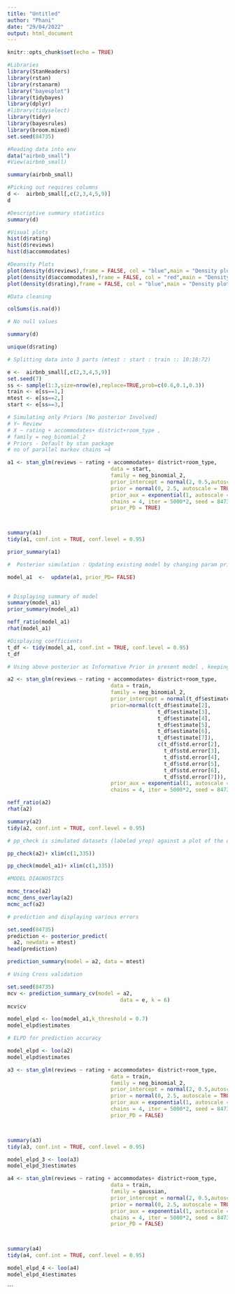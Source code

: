 ---
title: "Untitled"
author: "Phani"
date: "29/04/2022"
output: html_document
---

```{r setup, include=FALSE}
knitr::opts_chunk$set(echo = TRUE)
```
```{r}
#Libraries
library(StanHeaders)
library(rstan)
library(rstanarm)
library("bayesplot")
library(tidybayes)
library(dplyr)
#library(tidyselect)
library(tidyr)
library(bayesrules)
library(broom.mixed)
set.seed(84735)
```
```{r}
#Reading data into env
data("airbnb_small")
#View(airbnb_small)
```


```{r}
summary(airbnb_small)
```


```{r}
#Picking out requires columns
d <-  airbnb_small[,c(2,3,4,5,9)]
d

#Descriptive summary statistics
summary(d)
```


```{r}
#Visual plots
hist(d$rating)
hist(d$reviews)
hist(d$accommodates)
```
```{r}
#Deansity Plots
plot(density(d$reviews),frame = FALSE, col = "blue",main = "Density plot Reviews")
plot(density(d$accommodates),frame = FALSE, col = "red",main = "Density plot Accomodates")
plot(density(d$rating),frame = FALSE, col = "blue",main = "Density plot Rating")
```
```{r}
#Data cleaning

colSums(is.na(d))
```


```{r}
# No null values 

summary(d)
```


```{r}
unique(d$rating)

```



```{r}

# Splitting data into 3 parts (mtest : start : train :: 10:18:72)

e <-  airbnb_small[,c(2,3,4,5,9)]
set.seed(7)
ss <- sample(1:3,size=nrow(e),replace=TRUE,prob=c(0.6,0.1,0.3))
train <- e[ss==1,]
mtest <- e[ss==2,]
start <- e[ss==3,]
```


```{r}
# Simulating only Priors [No posterior Involved]
# Y~ Review
# X ~ rating + accommodates+ district+room_type , 
# family = neg_binomial_2
# Priors - Default by stan package
# no of parallel markov chains =4 

a1 <- stan_glm(reviews ~ rating + accommodates+ district+room_type, 
                                 data = start, 
                                 family = neg_binomial_2,
                                 prior_intercept = normal(2, 0.5,autoscale=TRUE),
                                 prior = normal(0, 2.5, autoscale = TRUE),
                                 prior_aux = exponential(1, autoscale = TRUE),
                                 chains = 4, iter = 5000*2, seed = 84735, 
                                 prior_PD = TRUE)



summary(a1)
tidy(a1, conf.int = TRUE, conf.level = 0.95)
```
```{r}
prior_summary(a1)

```

```{r}
#  Posterior simulation : Updating existing model by changing param prior_PD to False

model_a1  <-  update(a1, prior_PD= FALSE)
  
```
```{r}
# Displaying summary of model 
summary(model_a1)
prior_summary(model_a1)
```


```{r}
neff_ratio(model_a1)
rhat(model_a1)
```


```{r}
#Displaying coefficients
t_df <- tidy(model_a1, conf.int = TRUE, conf.level = 0.95)
t_df
```

```{r}
# Using above posterior as Informative Prior in present model , keeping r (dispersion param) as default and autoscaling enabled

a2 <- stan_glm(reviews ~ rating + accommodates+ district+room_type, 
                                 data = train, 
                                 family = neg_binomial_2,
                                 prior_intercept = normal(t_df$estimate[1], t_df$std.error[1]),
                                 prior=normal(c(t_df$estimate[2],
                                                t_df$estimate[3],
                                                t_df$estimate[4],
                                                t_df$estimate[5],
                                                t_df$estimate[6],
                                                t_df$estimate[7]),
                                                c(t_df$std.error[2],
                                                  t_df$std.error[3],
                                                  t_df$std.error[4],
                                                  t_df$std.error[5],
                                                  t_df$std.error[6],
                                                  t_df$std.error[7])),
                                 prior_aux = exponential(1, autoscale = TRUE),
                                 chains = 4, iter = 5000*2, seed = 84735)
```


```{r}
neff_ratio(a2)
rhat(a2)
```


```{r}
summary(a2)
tidy(a2, conf.int = TRUE, conf.level = 0.95)
```
```{r}
# pp_check is simulated datasets (labeled yrep) against a plot of the original review data (labeled y)

pp_check(a2)+ xlim(c(1,335))

pp_check(model_a1)+ xlim(c(1,335))


```
```{r}

#MODEL DIAGNOSTICS

mcmc_trace(a2)
mcmc_dens_overlay(a2)
mcmc_acf(a2)


```
```{r}

# prediction and displaying various errors

set.seed(84735)
prediction <- posterior_predict(
  a2, newdata = mtest)
head(prediction)

prediction_summary(model = a2, data = mtest)

```
```{r}
# Using Cross validation 

set.seed(84735)
mcv <- prediction_summary_cv(model = a2, 
                                    data = e, k = 6)
mcv$cv

```
```{r}
model_elpd <- loo(model_a1,k_threshold = 0.7)
model_elpd$estimates
```

```{r}
# ELPD for prediction accuracy

model_elpd <- loo(a2)
model_elpd$estimates
```

```{r}
a3 <- stan_glm(reviews ~ rating + accommodates+ district+room_type, 
                                 data = train, 
                                 family = neg_binomial_2,
                                 prior_intercept = normal(2, 0.5,autoscale=TRUE),
                                 prior = normal(0, 2.5, autoscale = TRUE),
                                 prior_aux = exponential(1, autoscale = TRUE),
                                 chains = 4, iter = 5000*2, seed = 84735, 
                                 prior_PD = FALSE)



summary(a3)
tidy(a3, conf.int = TRUE, conf.level = 0.95)
```


```{r}
model_elpd_3 <- loo(a3)
model_elpd_3$estimates
```


```{r}
a4 <- stan_glm(reviews ~ rating + accommodates+ district+room_type, 
                                 data = train, 
                                 family = gaussian,
                                 prior_intercept = normal(2, 0.5,autoscale=TRUE),
                                 prior = normal(0, 2.5, autoscale = TRUE),
                                 prior_aux = exponential(1, autoscale = TRUE),
                                 chains = 4, iter = 5000*2, seed = 84735, 
                                 prior_PD = FALSE)



summary(a4)
tidy(a4, conf.int = TRUE, conf.level = 0.95)
```


```{r}
model_elpd_4 <- loo(a4)
model_elpd_4$estimates
```
```